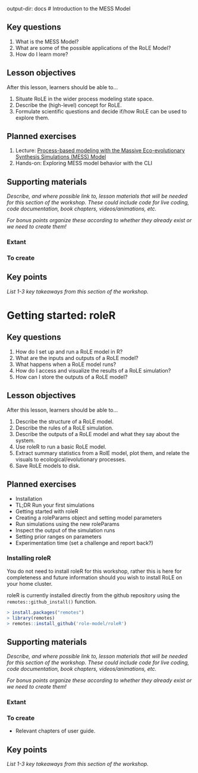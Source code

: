   output-dir: docs
# Introduction to the MESS Model

## Key questions

1. What is the MESS Model?
1. What are some of the possible applications of the RoLE Model?
1. How do I learn more?

## Lesson objectives

After this lesson, learners should be able to...

1. Situate RoLE in the wider process modeling state space.
1. Describe the (high-level) concept for RoLE.
1. Formulate scientific questions and decide if/how RoLE can be used to explore them.

## Planned exercises

1. Lecture: [Process-based modeling with the Massive Eco-evolutionary Synthesis Simulations (MESS) Model](https://docs.google.com/presentation/d/1xu2aVlV8sFLJB65rxAN0thclrvGgS-rNFJL8WPeR5jQ/edit?usp=sharing)
1. Hands-on: Exploring MESS model behavior with the CLI

## Supporting materials

_Describe, and where possible link to, lesson materials that will be needed for this section of the workshop. These could include code for live coding, code documentation, book chapters, videos/animations, etc._

_For bonus points organize these according to whether they already exist or we need to create them!_

### Extant

### To create

## Key points

_List 1-3 key takeaways from this section of the workshop._

# Getting started: roleR

## Key questions

1. How do I set up and run a RoLE model in R?
1. What are the inputs and outputs of a RoLE model?
1. What happens when a RoLE model runs?
1. How do I access and visualize the results of a RoLE simulation?
1. How can I store the outputs of a RoLE model?

## Lesson objectives

After this lesson, learners should be able to...

1. Describe the structure of a RoLE model.
1. Describe the rules of a RoLE simulation.
1. Describe the outputs of a RoLE model and what they say about the system.
1. Use roleR to run a basic RoLE model.
1. Extract summary statistics from a RolE model, plot them, and relate the visuals to ecological/evolutionary processes.
1. Save RoLE models to disk.

## Planned exercises

* Installation
* TL;DR Run your first simulations
* Getting started with roleR
* Creating a roleParams object and setting model parameters
* Run simulations using the new roleParams
* Inspect the output of the simulation runs
* Setting prior ranges on parameters
* Experimentation time (set a challenge and report back?)

### Installing roleR
:::(.callout-note}
You do not need to install roleR for this workshop, rather this is here for
completeness and future information should you wish to install RoLE on your home cluster.
:::

roleR is currently installed directly from the github repository using the
`remotes::github_install()` function.

```r
> install.packages("remotes")
> library(remotes)
> remotes::install_github('role-model/roleR')
```

## Supporting materials

_Describe, and where possible link to, lesson materials that will be needed for this section of the workshop. These could include code for live coding, code documentation, book chapters, videos/animations, etc._

_For bonus points organize these according to whether they already exist or we need to create them!_

### Extant

### To create

* Relevant chapters of user guide.

## Key points

_List 1-3 key takeaways from this section of the workshop._
